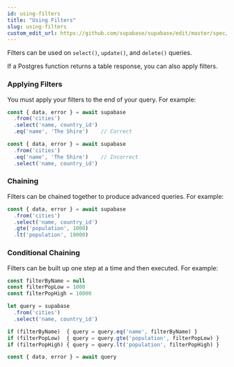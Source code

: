 ```yaml
---
id: using-filters
title: "Using Filters"
slug: using-filters
custom_edit_url: https://github.com/supabase/supabase/edit/master/spec/supabase_js_v1_legacy.yml
---
```



Filters can be used on `select()`, `update()`, and `delete()` queries.

If a Postgres function returns a table response, you can also apply filters.

### Applying Filters

You must apply your filters to the end of your query. For example:

```js
const { data, error } = await supabase
  .from('cities')
  .select('name, country_id')
  .eq('name', 'The Shire')    // Correct

const { data, error } = await supabase
  .from('cities')
  .eq('name', 'The Shire')    // Incorrect
  .select('name, country_id')
```

### Chaining

Filters can be chained together to produce advanced queries. For example:

```js
const { data, error } = await supabase
  .from('cities')
  .select('name, country_id')
  .gte('population', 1000)
  .lt('population', 10000)
```

### Conditional Chaining

Filters can be built up one step at a time and then executed. For example:

```js
const filterByName = null
const filterPopLow = 1000
const filterPopHigh = 10000

let query = supabase
  .from('cities')
  .select('name, country_id')

if (filterByName)  { query = query.eq('name', filterByName) }
if (filterPopLow)  { query = query.gte('population', filterPopLow) }
if (filterPopHigh) { query = query.lt('population', filterPopHigh) }

const { data, error } = await query
```